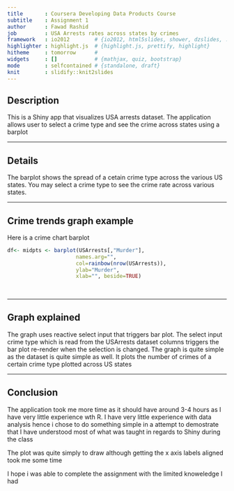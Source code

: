 ```yaml
---
title       : Coursera Developing Data Products Course
subtitle    : Assignment 1
author      : Fawad Rashid
job         : USA Arrests rates across states by crimes
framework   : io2012        # {io2012, html5slides, shower, dzslides, ...}
highlighter : highlight.js  # {highlight.js, prettify, highlight}
hitheme     : tomorrow      # 
widgets     : []            # {mathjax, quiz, bootstrap}
mode        : selfcontained # {standalone, draft}
knit        : slidify::knit2slides
---
```


## Description

This is a Shiny app that visualizes USA arrests dataset. The application allows user to select a crime type and see the crime across states using a barplot

--- 

## Details

The barplot shows the spread of a cetain crime type across the various US states. You may select a crime type to see the crime rate across various states. 

---

## Crime trends graph example

Here is a crime chart barplot

```r
df<- midpts <- barplot(USArrests[,"Murder"], 
                      names.arg="",
                      col=rainbow(nrow(USArrests)),
                      ylab="Murder",
                      xlab="", beside=TRUE)
    
 
```
---

## Graph explained

The graph uses reactive select input that triggers bar plot. The select input crime type which is read from the USArrests dataset columns triggers the bar plot re-render when the selection is changed. The graph is quite simple as the dataset is quite simple as well. It plots the number of crimes of a certain  crime type plotted across US states


---
## Conclusion

The application took me more time as it should have around 3-4 hours as I have very little experience wth R. I have very little experience with data analysis hence i chose to do something simple in a attempt to demostrate that I have understood most of what was taught in regards to Shiny during the class

The plot was quite simply to draw although getting the x axis labels aligned took me some time

I hope i was able to complete the assignment with the limited knoweledge I had 